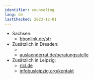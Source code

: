 ```yaml
---
identifier: counseling
lang: de
lastChecked: 2023-12-01
---
```



- Sachsen:
  - [bbonlink.de/sfr](bbonlink.de/sfr)
- Zusätzlich in Dresden:
  - <Address
      identifier="rlc_dresden"
      lang="de"
    />
  - [auslaenderrat.de/beratungsstelle](https://auslaenderrat.de/beratungsstelle)
- Zusätzlich in Leipzig:
  - [rlcl.de](https://rlcl.de)
  - [infobusleipzig.org/kontakt](https://infobusleipzig.org/kontakt)
